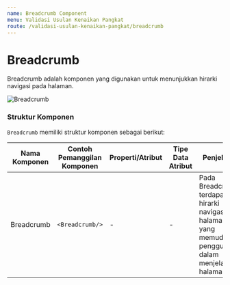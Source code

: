```yaml
---
name: Breadcrumb Component
menu: Validasi Usulan Kenaikan Pangkat
route: /validasi-usulan-kenaikan-pangkat/breadcrumb
---
```


# Breadcrumb

Breadcrumb adalah komponen
yang digunakan untuk menunjukkan hirarki
navigasi pada halaman.

![Breadcrumb](../../src/img/validasi-usulan-kenaikan-pangkat/Breadcrumb.png)

### Struktur Komponen

`Breadcrumb` memiliki struktur komponen sebagai berikut:

| Nama Komponen | Contoh Pemanggilan <br/> Komponen | Properti/Atribut | Tipe Data <br/> Atribut | Penjelasan                                                                                                             |
| ------------- | --------------------------------- | ---------------- | ----------------------- | ---------------------------------------------------------------------------------------------------------------------- |
| Breadcrumb    | `<Breadcrumb/>`                   | -                | -                       | Pada Breadcrumb terdapat <br/> hirarki navigasi halaman <br/> yang memudahkan pengguna <br/> dalam menjelajahi halaman |
